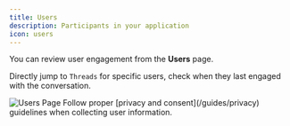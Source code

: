 ```yaml
---
title: Users
description: Participants in your application
icon: users
---
```


You can review user engagement from the **Users** page. 

Directly jump to `Threads` for specific users, check when they last engaged with the conversation.

<Frame caption="Users Page">
  <img src="/images/application-users.png" alt="Users Page"/>
</Frame>

<Info>
Follow proper [privacy and consent](/guides/privacy) guidelines when collecting user information.
</Info>
